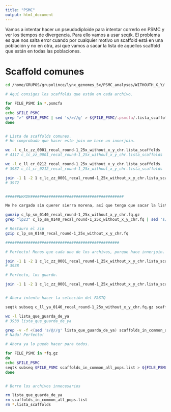 ```yaml
---
title: "PSMC"
output: html_document
---
```


Vamos a intentar hacer un pseudodiploide para intentar correrlo en PSMC y ver los tiempos de divergencia.
Para ello vamos a usar seqtk. El problema es que nos salta error cuando por cualquier motivo un scaffold está en una población y no en otra, así que vamos a sacar la lista de aquellos scaffold que están en todas las poblaciones. 

# Scaffold comunes

```bash
cd /home/GRUPOS/grupolince/lynx_genomes_5x/PSMC_analyses/WITHOUTH_X_Y/

# Aquí consigos los scaffolds que están en cada archivo.

for FILE_PSMC in *.psmcfa
do
echo $FILE_PSMC
grep ">" $FILE_PSMC | sed 's/>//g' > ${FILE_PSMC/.psmcfa/.lista_scaffolds} 
done


# Lista de scaffolds comunes. 
# He comprobado que hacer este join me hace un innerjoin.

wc -l c_lc_zz_0001_recal_round-1_25x_without_x_y_chr.lista_scaffolds
# 4117 c_lc_zz_0001_recal_round-1_25x_without_x_y_chr.lista_scaffolds

wc -l c_ll_cr_0212_recal_round-1_25x_without_x_y_chr.lista_scaffolds
# 3987 c_ll_cr_0212_recal_round-1_25x_without_x_y_chr.lista_scaffolds

join -1 1 -2 1 c_lc_zz_0001_recal_round-1_25x_without_x_y_chr.lista_scaffolds c_ll_cr_0212_recal_round-1_25x_without_x_y_chr.lista_scaffolds | wc -l
# 3972


######ERROR#########################################

Me he cargado sin querer sierra morena, así que tengo que sacar la lista de otra manera.

gunzip c_lp_sm_0140_recal_round-1_25x_without_x_y_chr.fq.gz
grep "lp23" c_lp_sm_0140_recal_round-1_25x_without_x_y_chr.fq | sed 's/@//g' > c_lp_sm_0140_recal_round-1_25x_without_x_y_chr.lista_scaffolds

# Restauro el zip
gzip c_lp_sm_0140_recal_round-1_25x_without_x_y_chr.fq

##################################################

# Perfecto! Menos que cada uno de los archivos, porque hace innerjoin. 

join -1 1 -2 1 c_lc_zz_0001_recal_round-1_25x_without_x_y_chr.lista_scaffolds c_ll_cr_0212_recal_round-1_25x_without_x_y_chr.lista_scaffolds | join -1 1 -2 1 - c_ll_ki_0090_recal_round-1_25x_without_x_y_chr.lista_scaffolds | join -1 1 -2 1 - c_ll_vl_0112_recal_round-1_25x_without_x_y_chr.lista_scaffolds | join -1 1 -2 1 - c_ll_ya_0146_recal_round-1_25x_without_x_y_chr.lista_scaffolds | join -1 1 -2 1 - c_lr_zz_0001_recal_round-1_25x_without_x_y_chr.lista_scaffolds | join -1 1 -2 1 - c_lp_sm_0140_recal_round-1_25x_without_x_y_chr.lista_scaffolds | wc -l
# 3938

# Perfecto, los guardo. 

join -1 1 -2 1 c_lc_zz_0001_recal_round-1_25x_without_x_y_chr.lista_scaffolds c_ll_cr_0212_recal_round-1_25x_without_x_y_chr.lista_scaffolds | join -1 1 -2 1 - c_ll_ki_0090_recal_round-1_25x_without_x_y_chr.lista_scaffolds | join -1 1 -2 1 - c_ll_vl_0112_recal_round-1_25x_without_x_y_chr.lista_scaffolds | join -1 1 -2 1 - c_ll_ya_0146_recal_round-1_25x_without_x_y_chr.lista_scaffolds | join -1 1 -2 1 - c_lr_zz_0001_recal_round-1_25x_without_x_y_chr.lista_scaffolds | join -1 1 -2 1 - c_lp_sm_0140_recal_round-1_25x_without_x_y_chr.lista_scaffolds  > scaffolds_in_common_all_pops.list


# Ahora intento hacer la selección del FASTQ

seqtk subseq c_ll_ya_0146_recal_round-1_25x_without_x_y_chr.fq.gz scaffolds_in_common_all_pops.list | grep lp23 > lista_que_guarda_de_ya

wc -l lista_que_guarda_de_ya
# 3938 lista_que_guarda_de_ya

grep -v -f <(sed 's/@//g' lista_que_guarda_de_ya) scaffolds_in_common_all_pops.list
# Nada! Perfecto!

# Ahora ya lo puedo hacer para todos.

for FILE_PSMC in *fq.gz
do
echo $FILE_PSMC
seqtk subseq $FILE_PSMC scaffolds_in_common_all_pops.list > ${FILE_PSMC/.fq.gz/_filtered.fq.gz}
done


# Borro los archivos innecesarios

rm lista_que_guarda_de_ya
rm scaffolds_in_common_all_pops.list
rm *.lista_scaffolds

```

















